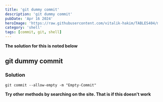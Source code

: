 ```yaml
---
title: 'git dummy commit'
description: 'git dummy commit'
pubDate: 'Apr 16 2024'
heroImage: 'https://raw.githubusercontent.com/vitalik-hakim/TABLES404/main/error_b/SHELL.jpg'
category: 'shell'
tags: [commit, git, shell]
---
```


**The solution for this is noted below**

## git dummy commit

### Solution

```shell
git commit --allow-empty -m "Empty-Commit"
```

**Try other methods by searching on the site. That is if this doesn't work**
